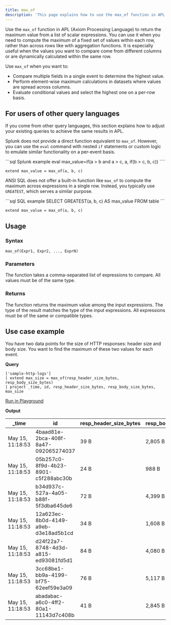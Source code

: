 ```yaml
---
title: max_of
description: 'This page explains how to use the max_of function in APL.'
---
```


Use the `max_of` function in APL (Axiom Processing Language) to return the maximum value from a list of scalar expressions. You can use it when you need to compute the maximum of a fixed set of values within each row, rather than across rows like with aggregation functions. It is especially useful when the values you want to compare come from different columns or are dynamically calculated within the same row.

Use `max_of` when you want to:

- Compare multiple fields in a single event to determine the highest value.
- Perform element-wise maximum calculations in datasets where values are spread across columns.
- Evaluate conditional values and select the highest one on a per-row basis.

## For users of other query languages

If you come from other query languages, this section explains how to adjust your existing queries to achieve the same results in APL.

<AccordionGroup>
<Accordion title="Splunk SPL users">

Splunk does not provide a direct function equivalent to `max_of`. However, you can use the `eval` command with nested `if` statements or custom logic to emulate similar functionality on a per-event basis.

<CodeGroup>
```sql Splunk example
eval max_value=if(a > b and a > c, a, if(b > c, b, c))
````

```kusto APL equivalent
extend max_value = max_of(a, b, c)
```

</CodeGroup>

</Accordion>
<Accordion title="ANSI SQL users">

ANSI SQL does not offer a built-in function like `max_of` to compute the maximum across expressions in a single row. Instead, you typically use `GREATEST`, which serves a similar purpose.

<CodeGroup>
```sql SQL example
SELECT GREATEST(a, b, c) AS max_value FROM table
```

```kusto APL equivalent
extend max_value = max_of(a, b, c)
```

</CodeGroup>

</Accordion>
</AccordionGroup>

## Usage

### Syntax

```kusto
max_of(Expr1, Expr2, ..., ExprN)
```

### Parameters

The function takes a comma-separated list of expressions to compare. All values must be of the same type.

### Returns

The function returns the maximum value among the input expressions. The type of the result matches the type of the input expressions. All expressions must be of the same or compatible types.

## Use case example

You have two data points for the size of HTTP responses: header size and body size. You want to find the maximum of these two values for each event.

**Query**

```kusto
['sample-http-logs']
| extend max_size = max_of(resp_header_size_bytes, resp_body_size_bytes)
| project _time, id, resp_header_size_bytes, resp_body_size_bytes, max_size
```

[Run in Playground](https://play.axiom.co/axiom-play-qf1k/query?initForm=%7B%22apl%22%3A%22%5B'sample-http-logs'%5D%20%7C%20extend%20max_size%20%3D%20max_of(resp_header_size_bytes%2C%20resp_body_size_bytes)%20%7C%20project%20_time%2C%20id%2C%20resp_header_size_bytes%2C%20resp_body_size_bytes%2C%20max_size%22%7D)

**Output**

| _time            | id                                   | resp_header_size_bytes | resp_body_size_bytes | max_size     |
|------------------|--------------------------------------|------------------------|----------------------|--------------|
| May 15, 11:18:53 | 4baad81e-2bca-408f-8a47-092065274037 | 39 B            | 2,805 B       | 2,805 |
| May 15, 11:18:53 | 05b257c0-8f9d-4b23-8901-c5f288abc30b | 24 B            | 988 B         | 988   |
| May 15, 11:18:53 | b34d937c-527a-4a05-b88f-5f3dba645de6 | 72 B            | 4,399 B       | 4,399 |
| May 15, 11:18:53 | 12a623ec-8b0d-4149-a9eb-d3e18ad5b1cd | 34 B            | 1,608 B       | 1,608 |
| May 15, 11:18:53 | d24f22a7-8748-4d3d-a815-ed93081fd5d1 | 84 B            | 4,080 B       | 4,080 |
| May 15, 11:18:53 | 3cc68be1-bb9a-4199-bf75-62eef59e3a09 | 76 B            | 5,117 B       | 5,117 |
| May 15, 11:18:53 | abadabac-a6c0-4ff2-80a1-11143d7c408b | 41 B            | 2,845 B       | 2,845 |
